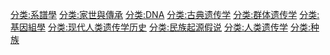[[分类:系譜學|分类:系譜學]]
[[分类:家世與傳承|分类:家世與傳承]]
[[分类:DNA|分类:DNA]]
[[分类:古典遗传学|分类:古典遗传学]]
[[分类:群体遗传学|分类:群体遗传学]]
[[分类:基因組學|分类:基因組學]]
[[分类:现代人类遗传学历史|分类:现代人类遗传学历史]]
[[分类:民族起源假说|分类:民族起源假说]]
[[分类:人类遗传学|分类:人类遗传学]]
[[分类:种族|分类:种族]]
